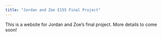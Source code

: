 ```yaml
---
title: "Jordan and Zoe E155 Final Project"
---
```


This is a website for Jordan and Zoe's final project.
More details to come soon!
